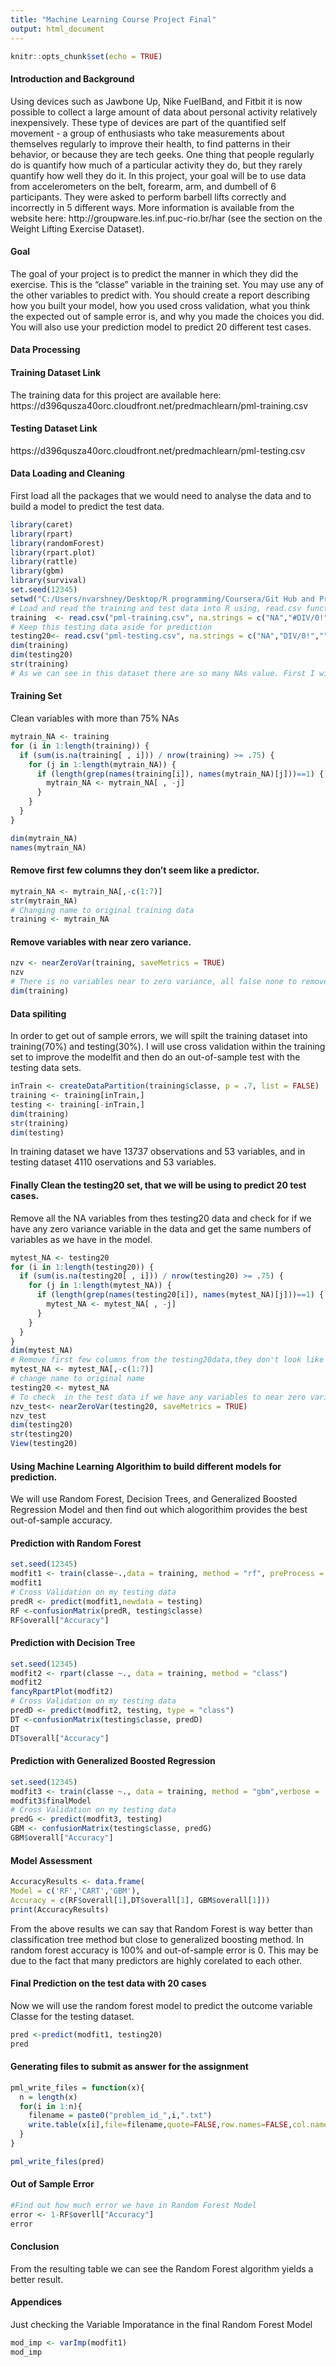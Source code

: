 ```yaml
---
title: "Machine Learning Course Project Final"
output: html_document
---
```


```r
knitr::opts_chunk$set(echo = TRUE)
```

#### Introduction and Background

Using devices such as Jawbone Up, Nike FuelBand, and Fitbit it is now possible to collect a large amount of data about personal activity relatively inexpensively. These type of devices are part of the quantified self movement - a group of enthusiasts who take measurements about themselves regularly to improve their health, to find patterns in their behavior, or because they are tech geeks. One thing that people regularly do is quantify how much of a particular activity they do, but they rarely quantify how well they do it. In this project, your goal will be to use data from accelerometers on the belt, forearm, arm, and dumbell of 6 participants. They were asked to perform barbell lifts correctly and incorrectly in 5 different ways. More information is available from the website here: http://groupware.les.inf.puc-rio.br/har (see the section on the Weight Lifting Exercise Dataset).

#### Goal

The goal of your project is to predict the manner in which they did the exercise. This is the "classe" variable in the training set. You may use any of the other variables to predict with. You should create a report describing how you built your model, how you used cross validation, what you think the expected out of sample error is, and why you made the choices you did. You will also use your prediction model to predict 20 different test cases.

#### Data Processing

#### Training Dataset Link

The training data for this project are available here:
https://d396qusza40orc.cloudfront.net/predmachlearn/pml-training.csv

#### Testing Dataset Link

https://d396qusza40orc.cloudfront.net/predmachlearn/pml-testing.csv

#### Data Loading and Cleaning
First load all the packages that we would need to analyse the data and to build a model to predict the test data.

```r
library(caret)
library(rpart)
library(randomForest)
library(rpart.plot)
library(rattle)
library(gbm)
library(survival)
set.seed(12345)
setwd("C:/Users/nvarshney/Desktop/R programming/Coursera/Git Hub and Programming assignments/Course 8/Course Project")
# Load and read the training and test data into R using, read.csv function
training  <- read.csv("pml-training.csv", na.strings = c("NA","#DIV/0!",""))
# Keep this testing data aside for prediction
testing20<- read.csv("pml-testing.csv", na.strings = c("NA","DIV/0!",""))
dim(training)
dim(testing20)
str(training)
# As we can see in this dataset there are so many NAs value. First I will remove all the NAs from the data and willcheck for near zero variance column.
```

#### Training Set
Clean variables with more than 75% NAs

```r
mytrain_NA <- training
for (i in 1:length(training)) {
  if (sum(is.na(training[ , i])) / nrow(training) >= .75) {
    for (j in 1:length(mytrain_NA)) {
      if (length(grep(names(training[i]), names(mytrain_NA)[j]))==1) {
        mytrain_NA <- mytrain_NA[ , -j]
      }
    }
  }
}

dim(mytrain_NA)
names(mytrain_NA)
```

#### Remove first few columns they don't seem like a predictor.

```r
mytrain_NA <- mytrain_NA[,-c(1:7)]
str(mytrain_NA)
# Changing name to original training data
training <- mytrain_NA
```

#### Remove variables with near zero variance.

```r
nzv <- nearZeroVar(training, saveMetrics = TRUE)
nzv
# There is no variables near to zero variance, all false none to remove.
dim(training)

```

#### Data spiliting
 
In order to get out of sample errors, we will spilt the training dataset into training(70%) and testing(30%). I will use cross validation within the training set to improve the modelfit and then do an out-of-sample test with the testing data sets. 

```r
inTrain <- createDataPartition(training$classe, p = .7, list = FALSE)
training <- training[inTrain,]
testing <- training[-inTrain,]
dim(training)
str(training)
dim(testing)
```

In training dataset we have 13737 observations and 53 variables, and in testing dataset 4110 oservations and 53 variables.

#### Finally Clean the testing20 set, that we will be using  to predict 20 test cases.

 Remove all the NA variables from thes testing20 data and check for if we have any zero variance variable in the data and  get the same numbers of variables as we have in the model.

```r
mytest_NA <- testing20
for (i in 1:length(testing20)) {
  if (sum(is.na(testing20[ , i])) / nrow(testing20) >= .75) {
    for (j in 1:length(mytest_NA)) {
      if (length(grep(names(testing20[i]), names(mytest_NA)[j]))==1) {
        mytest_NA <- mytest_NA[ , -j]
      }
    }
  }
}
dim(mytest_NA)
# Remove first few columns from the testing20data,they don't look like a predictor.
mytest_NA <- mytest_NA[,-c(1:7)]
# change name to original name
testing20 <- mytest_NA
# To check  in the test data if we have any variables to near zero variance. All are False, so no Variables to remove
nzv_test<- nearZeroVar(testing20, saveMetrics = TRUE)
nzv_test
dim(testing20)
str(testing20)
View(testing20)
```

#### Using Machine Learning Algorithim to build  different models for prediction.

We will use Random Forest, Decision Trees, and Generalized Boosted Regression Model and then find out which alogorithim provides the best out-of-sample accuracy.

#### Prediction with Random Forest

```r
set.seed(12345)
modfit1 <- train(classe~.,data = training, method = "rf", preProcess = c("center", "scale"), trControl=trainControl(method = "cv", number = 4))
modfit1
# Cross Validation on my testing data
predR <- predict(modfit1,newdata = testing)
RF <-confusionMatrix(predR, testing$classe)
RF$overall["Accuracy"]
```

#### Prediction with Decision Tree 

```r
set.seed(12345)
modfit2 <- rpart(classe ~., data = training, method = "class")
modfit2
fancyRpartPlot(modfit2)
# Cross Validation on my testing data
predD <- predict(modfit2, testing, type = "class")
DT <-confusionMatrix(testing$classe, predD)
DT
DT$overall["Accuracy"]
```

#### Prediction with Generalized Boosted Regression

```r
set.seed(12345)
modfit3 <- train(classe ~., data = training, method = "gbm",verbose =  FALSE,trControl=trainControl(method = "cv", number = 4))
modfit3$finalModel
# Cross Validation on my testing data
predG <- predict(modfit3, testing)
GBM <- confusionMatrix(testing$classe, predG)
GBM$overall["Accuracy"]
```

#### Model Assessment

```r
AccuracyResults <- data.frame(
Model = c('RF','CART','GBM'),
Accuracy = c(RF$overall[1],DT$overall[1], GBM$overall[1]))
print(AccuracyResults)
```

From the above results we can say that Random Forest is way better than classification tree method but close to generalized boosting method. In random forest accuracy is 100% and out-of-sample error is 0. This may be due to the fact that many predictors are highly corelated to each other.

#### Final Prediction on the test data with 20 cases

Now we will use the random forest model to predict the outcome variable Classe for the testing dataset.

```r
pred <-predict(modfit1, testing20)
pred

```

#### Generating files to submit as answer for the assignment

```r
pml_write_files = function(x){
  n = length(x)
  for(i in 1:n){
    filename = paste0("problem_id_",i,".txt")
    write.table(x[i],file=filename,quote=FALSE,row.names=FALSE,col.names=FALSE)
  }
}

pml_write_files(pred)
```

#### Out of Sample Error

```r
#Find out how much error we have in Random Forest Model
error <- 1-RF$overll["Accuracy"]
error
```

#### Conclusion

From the resulting table we can see the Random Forest algorithm yields a better result.

#### Appendices

Just checking the Variable Imporatance in the final Random Forest Model

```r
mod_imp <- varImp(modfit1)
mod_imp
```